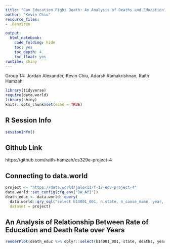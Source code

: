 ```yaml
---
title: "Can Education Fight Death: An Analysis of Deaths and Education"
author: "Kevin Chiu"
resource_files:
- .Renviron

output:
  html_notebook:
    code_folding: hide
    toc: yes
    toc_depth: 4
    toc_float: yes
runtime: shiny
---
```

Group 14:
Jordan Alexander,
Kevin Chiu,
Adarsh Ramakrishnan,
Raith Hamzah

```r
library(tidyverse)
require(data.world)
library(shiny)
knitr::opts_chunk$set(echo = TRUE)
```

## **R Session Info**  

```r
sessionInfo()
```

## **Github Link** 
https://github.com/raith-hamzah/cs329e-project-4

## **Connecting to data.world** 
```r
project <- "https://data.world/jalex11/f-17-edv-project-4"
data.world::set_config(cfg_env("DW_API"))
death_educ <- data.world::query(
  data.world::qry_sql("select b14001_001, n.state, n_cause_name, year, deaths from new_cause_of_death n join usa_all_states u on n.state = u.areaname;"),
  dataset = project)
```

## An Analysis of Relationship Between Rate of Education and Death Rate over Years
```r
renderPlot(death_educ %>% dplyr::select(b14001_001, state, deaths, year) %>% dplyr::mutate(death_rate = lead(deaths)-deaths) %>% dplyr::mutate(education_rate = lead(b14001_001)- b14001_001) %>% ggplot() + geom_line(mapping = aes(x=year,y=death_rate, color = state)) + geom_line(mapping = aes(x=year,y=education_rate, color = state)))

```